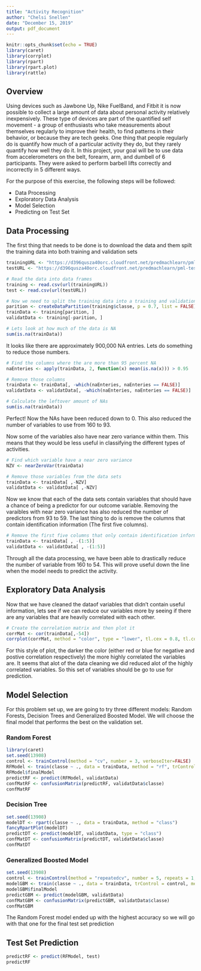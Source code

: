 ---
title: "Activity Recognition"
author: "Chelsi Snellen"
date: "December 15, 2019"
output: pdf_document
---

```{r setup, include=FALSE}
knitr::opts_chunk$set(echo = TRUE)
library(caret)
library(corrplot)
library(rpart)
library(rpart.plot)
library(rattle)
```

## Overview

Using devices such as Jawbone Up, Nike FuelBand, and Fitbit it is now possible to collect a large amount of data about personal activity relatively inexpensively. These type of devices are part of the quantified self movement - a group of enthusiasts who take measurements about themselves regularly to improve their health, to find patterns in their behavior, or because they are tech geeks. One thing that people regularly do is quantify how much of a particular activity they do, but they rarely quantify how well they do it. In this project, your goal will be to use data from accelerometers on the belt, forearm, arm, and dumbell of 6 participants. They were asked to perform barbell lifts correctly and incorrectly in 5 different ways.

For the purpose of this exercise, the following steps will be followed:

* Data Processing
* Exploratory Data Analysis
* Model Selection
* Predicting on Test Set

## Data Processing

The first thing that needs to be done is to download the data and them spilt the training data into both training and validation sets

```{r LoadingData}
trainingURL <- "https://d396qusza40orc.cloudfront.net/predmachlearn/pml-training.csv"
testURL <- "https://d396qusza40orc.cloudfront.net/predmachlearn/pml-testing.csv"

# Read the data into data frames
training <- read.csv(url(trainingURL))
test <- read.csv(url(testURL))

# Now we need to split the training data into a training and validation set at a 70/30 split
parition <- createDataPartition(training$classe, p = 0.7, list = FALSE)
trainData <- training[parition, ]
validatData <- training[-parition, ]

# Lets look at how much of the data is NA
sum(is.na(trainData))
```

It looks like there are approximately 900,000 NA entries. Lets do something to reduce those numbers.

```{r NARemoval}
# Find the columns where the are more than 95 percent NA
naEnteries <- apply(trainData, 2, function(x) mean(is.na(x))) > 0.95

# Remove those columns 
trainData <- trainData[, -which(naEnteries, naEnteries == FALSE)]
validatData <- validatData[, -which(naEnteries, naEnteries == FALSE)]

# Calculate the leftover amount of NAs
sum(is.na(trainData))
```

Perfect! Now the NAs have been reduced down to 0. This also reduced the number of variables to use from 160 to 93. 

Now some of the variables also have near zero variance within them. This means that they would be less useful in classifying the different types of activities.

```{r nearZeroVarianceRemoval}
# Find which variable have a near zero variance
NZV <- nearZeroVar(trainData)

# Remove those variables from the data sets
trainData <- trainData[ ,-NZV]
validatData <- validatData[ ,-NZV]
```

Now we know that each of the data sets contain variables that should have a chance of being a predictor for our outcome variable. Removing the varaibles with near zero variance has also reduced the number of predictors from 93 to 59. The last thing to do is remove the columns that contain identification information (The first five columns).

```{r IdentifierColumnRemoval}
# Remove the first five columns that only contain identification information
trainData <- trainData[ , -(1:5)]
validatData <- validatData[ , -(1:5)]
```

Through all the data processing, we have been able to drastically reduce the number of variable from 160 to 54. This will prove useful down the line when the model needs to predict the activity.

## Exploratory Data Analysis

Now that we have cleaned the dataof variables that didn't contain useful information, lets see if we can reduce our variables more by seeing if there are any variables that are heavily correlated with each other. 

```{r}
# Create the correlation matrix and then plot it
corrMat <- cor(trainData[,-54])
corrplot(corrMat, method = "color", type = "lower", tl.cex = 0.8, tl.col = rgb(0,0,0))
```

For this style of plot, the darker the color (either red or blue for negative and postive correlation respectively) the more highly correlated the variables are. It seems that alot of the data cleaning we did reduced alot of the highly correlated variables. So this set of variables should be go to use for prediction.

## Model Selection

For this problem set up, we are going to try three different models: Random Forests, Decision Trees and Generalized Boosted Model. We will choose the final model that performs the best on the validation set.

### Random Forest 

```{r RandomForest}
library(caret)
set.seed(13908)
control <- trainControl(method = "cv", number = 3, verboseIter=FALSE)
RFModel <- train(classe ~ ., data = trainData, method = "rf", trControl = control)
RFModel$finalModel
predictRF <- predict(RFModel, validatData)
confMatRF <- confusionMatrix(predictRF, validatData$classe)
confMatRF
```

### Decision Tree

```{r DecisionTree, message = FALSE, warning = FALSE, fig.width=18, fig.height=10}
set.seed(13908)
modelDT <- rpart(classe ~ ., data = trainData, method = "class")
fancyRpartPlot(modelDT)
predictDT <- predict(modelDT, validatData, type = "class")
confMatDT <- confusionMatrix(predictDT, validatData$classe)
confMatDT
```

### Generalized Boosted Model

```{r GBM, message = FALSE}
set.seed(13908)
control <- trainControl(method = "repeatedcv", number = 5, repeats = 1, verboseIter = FALSE)
modelGBM <- train(classe ~ ., data = trainData, trControl = control, method = "gbm", verbose = FALSE)
modelGBM$finalModel
predictGBM <- predict(modelGBM, validatData)
confMatGBM <- confusionMatrix(predictGBM, validatData$classe)
confMatGBM
```

The Random Forest model ended up with the highest accuracy so we will go with that one for the final test set prediction

## Test Set Prediction
```{r}
predictRF <- predict(RFModel, test)
predictRF
```